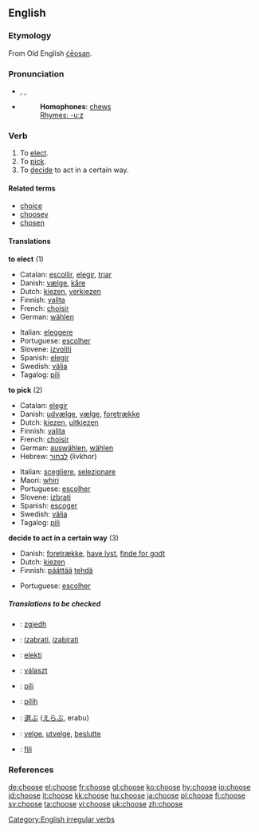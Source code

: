 ==English==

===Etymology===
From Old English [[ceosan|ċēosan]].

===Pronunciation===
*{{AHD|cho͞oz}}, {{IPA|/tʃuːz/}}, {{SAMPA|/tSu:z/}}
*{{audio|en-us-choose.ogg|Audio (US)}}
*: '''Homophones''': [[chew]]s
*: [[Rhymes:English:-uːz|Rhymes: -uːz]]

===Verb===
{{en-verb|chooses|choosing|chose|chosen}}

# To [[elect]].
# To [[pick]].
# To [[decide]] to act in a certain way.

====Related terms====
*[[choice]]
*[[choosey]]
*[[chosen]]

====Translations====
'''to elect''' (1)
{{top}}
*Catalan: [[escollir]], [[elegir]], [[triar]]
*Danish: [[vælge]], [[kåre]]
*Dutch: [[kiezen]], [[verkiezen]]
*Finnish: [[valita]]
*French: [[choisir]]
*German: [[wählen]]
{{mid}}
*Italian: [[eleggere]]
*Portuguese: [[escolher]]
*Slovene: [[izvoliti]]
*Spanish: [[elegir]]
*Swedish: [[välja]]
*Tagalog: [[pili]]
{{bottom}}

'''to pick''' (2)
{{top}}
*Catalan: [[elegir]]
*Danish: [[udvælge]], [[vælge]], [[foretrække]]
*Dutch: [[kiezen]], [[uitkiezen]]
*Finnish: [[valita]]
*French: [[choisir]]
*German: [[auswählen]], [[wählen]]
*Hebrew: [[לבחור]] (livkhor)
{{mid}}
*Italian: [[scegliere]], [[selezionare]]
*Maori: [[whiri]]
*Portuguese: [[escolher]]
*Slovene: [[izbrati]]
*Spanish: [[escoger]]
*Swedish: [[välja]]
*Tagalog: [[pili]]
{{bottom}}

'''decide to act in a certain way''' (3)
{{top}}
*Danish: [[foretrække]], [[have lyst]], [[finde for godt]]
*Dutch: [[kiezen]]
*Finnish: [[päättää]] [[tehdä]]
{{mid}}
*Portuguese: [[escolher]]
{{bottom}}

=====Translations to be checked=====
{{checktrans}}

*{{ttbc|Albanian}}: [[zgjedh]]
*{{ttbc|Croatian}}: [[izabrati]], [[izabirati]]
*{{ttbc|Esperanto}}: [[elekti]]
*{{ttbc|Hungarian}}: [[választ]]
*{{ttbc|Ilocano}}: [[pili]]
*{{ttbc|Indonesian}}: [[pilih]]
*{{ttbc|Japanese}}: [[選ぶ]] ([[えらぶ]], erabu)
*{{ttbc|Norwegian}}: [[velge]], [[utvelge]], [[beslutte]]
*{{ttbc|Tongan}}: [[fili]]

===References===
{{R:Century 1911}}
{{R:Webster 1913}}

[[Category:English irregular verbs]]

[[de:choose]]
[[el:choose]]
[[fr:choose]]
[[gl:choose]]
[[ko:choose]]
[[hy:choose]]
[[io:choose]]
[[id:choose]]
[[it:choose]]
[[kk:choose]]
[[hu:choose]]
[[ja:choose]]
[[pl:choose]]
[[fi:choose]]
[[sv:choose]]
[[ta:choose]]
[[vi:choose]]
[[uk:choose]]
[[zh:choose]]